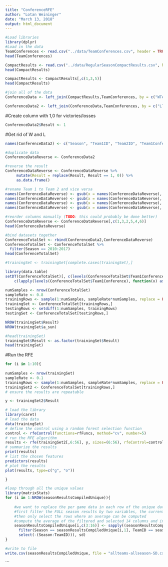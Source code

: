 ```yaml
---
title: "ConferenceRFE"
author: "Lotan Weininger"
date: "March 13, 2018"
output: html_document
---
```

```r
#Load libraries
library(dplyr)
#Load in the data 
TeamConferences <- read.csv("../data/TeamConferences.csv", header = TRUE)
head(TeamConferences)
```

```r
CompactResults <- read.csv("../data/RegularSeasonCompactResults.csv", header = TRUE)
head(CompactResults)
```

```r
CompactResults <- CompactResults[,c(1,3,5)]
head(CompactResults)
```


```r
#join all of the data
ConferenceData <- left_join(CompactResults,TeamConferences, by = c("WTeamID" = "TeamID", "Season" = "Season"))

```

```r
ConferenceData2 <- left_join(ConferenceData,TeamConferences, by = c("LTeamID" = "TeamID", "Season" = "Season"))
```

#Create column with 1,0 for victories/losses
```r
ConferenceData2$Result <- 1
```

#Get rid of W and L
```r
names(ConferenceData2) <- c("Season", "Team1ID", "Team2ID", "Team1Conference", "Team2Conference", "Result")
```

```r
#duplicate data
ConferenceDataReverse <- ConferenceData2

#reverse the result
ConferenceDataReverse <- ConferenceDataReverse %>%
     mutate(Result = replace(Result, Result == 1, 0)) %>%
     as.data.frame()

#rename Team 1 to Team 2 and vice versa
names(ConferenceDataReverse) <- gsub(x = names(ConferenceDataReverse), pattern = "Team1", replacement = "temp1")
names(ConferenceDataReverse) <- gsub(x = names(ConferenceDataReverse), pattern = "Team2", replacement = "temp2")
names(ConferenceDataReverse) <- gsub(x = names(ConferenceDataReverse), pattern = "temp1", replacement = "Team2")
names(ConferenceDataReverse) <- gsub(x = names(ConferenceDataReverse), pattern = "temp2", replacement = "Team1")

#reorder columns manually (TODO: this could probably be done better)
ConferenceDataReverse <- ConferenceDataReverse[,c(1,3,2,5,4,6)]
head(ConferenceDataReverse)

#bind datasets together
ConferenceTotalSet <- rbind(ConferenceData2,ConferenceDataReverse)
ConferenceTotalSet <- ConferenceTotalSet %>%
  filter(Season == 2010:2017)
head(ConferenceTotalSet)

#trainingSet <- trainingSet[complete.cases(trainingSet),]

```

```r
library(data.table)
setDT(ConferenceTotalSet)[, c(levels(ConferenceTotalSet$Team1Conference), "Team1Conference") := 
    c(lapply(levels(ConferenceTotalSet$Team1Conference), function(x) as.integer(x == ConferenceTotalSet$Team1Conference)), .(NULL))]
```



```r
numSamples <- nrow(ConferenceTotalSet)
sampleRate <- 0.8
trainingRows <- sample(1:numSamples, sampleRate*numSamples, replace = FALSE)
trainingSet <- ConferenceTotalSet[trainingRows,]
testingRows <- setdiff(1:numSamples, trainingRows)
testingSet <- ConferenceTotalSet[testingRows,]
```

```r
NROW(trainingSet$Result)
NROW(trainingSet$a_sun)
```

```r
#head(trainingSet)
trainingSet$Result <- as.factor(trainingSet$Result)
head(trainingSet)
```


#Run the RFE
```r
for (i in 1:10){
  
numSamples <- nrow(trainingSet)
sampleRate <- 0.1
trainingRows <- sample(1:numSamples, sampleRate*numSamples, replace = FALSE)
trainingSet2 <- ConferenceTotalSet[trainingRows,]
# ensure the results are repeatable

y <- trainingSet2$Result

# load the library
library(caret)
# load the data
data(trainingSet)
# define the control using a random forest selection function
control <- rfeControl(functions=rfFuncs, method="cv", number=5)
# run the RFE algorithm
results <- rfe(trainingSet2[,6:56], y, sizes=(6:56), rfeControl=control)
# summarize the results
print(results)
# list the chosen features
predictors(results)
# plot the results
plot(results, type=c("g", "o"))

}
```


```r
#loop through all the unique values
library(matrixStats)
for (i in 1:NROW(seasonResultsCompiledUnique)){
    
    #we want to replace the per game data in each row of the unique data frame with averages for that team in that season
    #first filter the FULL season results by two variables, the current row SEASON and TEAM ID
    #then only select the rows where an average can be computed
    #compute the average of the filtered and selected 14 columns and insert those 14 rows into the respective row of the unique data frame
    seasonResultsCompiledUnique[i,c(3:16)] <- sapply((seasonResultsCompiled %>%
      filter(Season == seasonResultsCompiledUnique[i,1], TeamID == seasonResultsCompiledUnique[i,2]) %>%
      select(-(Season:TeamID))), sd)
}
```

```r
#write to file
write.csv(seasonResultsCompiledUnique, file = "allteams-allseason-SD.csv", row.names = FALSE)
```
```

